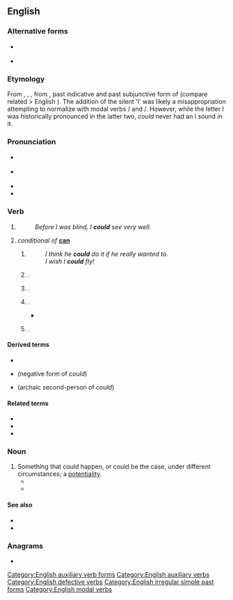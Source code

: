 ==English==

===Alternative forms===
* {{l|en|coud}} {{qualifier|obsolete}}
* {{l|en|cou’d}} {{qualifier|obsolete}}

===Etymology===
From {{inh|en|enm|coude}}, {{m|enm|couthe}}, {{m|enm|cuthe}}, from {{etyl|ang|en}} {{m|ang|cūþe}}, past indicative and past subjunctive form of {{m|ang|cunnan||to be able}} (compare related {{m|ang|cūþ}} > English {{m|en|couth}}). The addition of the silent 'l' was likely a misappropriation attempting to normalize with modal verbs {{m|en|will}}/{{m|en|would}} and {{m|en|shall}}/{{m|en|should}}.
However, while the letter l was historically pronounced in the latter two, ''could'' never had an l sound in it.

===Pronunciation===
* {{a|stressed}} {{IPA|/kʊd/|lang=en}}
* {{a|unstressed}} {{IPA|/kəd/|lang=en}}
* {{audio|en-us-could.ogg|Audio (US)|lang=en}}
* {{rhymes|ʊd|lang=en}}

===Verb===
{{head|en|verb form}}

# {{en-simple past of|can}}
#: ''Before I was blind, I '''could''' see very well.''
# ''conditional of'' '''[[can]]'''
## {{non-gloss definition|Used as a past subjunctive (contrary to fact).}}
##: ''I think he '''could''' do it if he really wanted to.''
##: ''I wish I '''could''' fly!''
## {{non-gloss definition|Used to politely ask for [[permission]] to do something}}.
##: {{ux|en|'''Could''' I borrow your coat?}}
## {{non-gloss definition|Used to politely ask for someone else to do something}}.
##: {{ux|en|'''Could''' you proofread this email?}}
## {{non-gloss definition|Used to show the [[possibility]] that something [[might]] happen}}.
##* {{quote-magazine|lang=en|date=2013-06-29|volume=407|issue=8842|page=55|magazine={{w|The Economist}}
|title=[http://www.economist.com/news/international/21580191-edward-snowdens-odyssey-leaves-america-nonplussed-and-its-allies-dismayed-russia-china Travels and travails]
|passage=Even without hovering drones, a lurking assassin, a thumping score and a denouement, the real-life story of Edward Snowden, a rogue spy on the run, '''could''' be straight out of the cinema. But, as with Hollywood, the subplots and exotic locations may distract from the real message: America’s discomfort and its foes’ glee.}}
##: {{ux|en|We '''could''' rearrange the time if you like.}}
## {{non-gloss definition|Used to [[suggest]] something}}.
##: {{ux|en|You '''could''' try adding more salt to the soup.}}

====Derived terms====
* {{l|en|could've}}
* {{l|en|couldn't}} (negative form of ''could'')
* {{l|en|couldst}} (archaic second-person of ''could'')

====Related terms====
* {{l|en|can}}
* {{l|en|should}}
* {{l|en|would}}

===Noun===
{{en-noun}}

# Something that could happen, or could be the case, under different circumstances; a [[potentiality]].
#* {{quote-text|lang=en|year=1996|author=Fred Shoemaker|title=Extraordinary Golf: The Art of the Possible|page=88|passage=When the golf ball is there, the whole self-interference package — the hopes, worries, and fears; the thoughts on how-to and how-not-to; the woulds, the '''coulds''', and the shoulds — is there too.}}
#* {{quote-text|lang=en|year=2010|author=Shushona Novos|title=The Personal Universal: A Guidebook for Spiritual Evolution|page=395|passage=Shushona you must learn to rightfully prioritize all the woulds, shoulds and '''coulds''' of your life.}}

====See also====
* {{l|en|Appendix:English modal verbs}}
* {{l|en|Appendix:English tag questions}}

===Anagrams===
* {{anagrams|en|a=cdlou|Cloud|cloud|culdo-}}

[[Category:English auxiliary verb forms]]
[[Category:English auxiliary verbs]]
[[Category:English defective verbs]]
[[Category:English irregular simple past forms]]
[[Category:English modal verbs]]